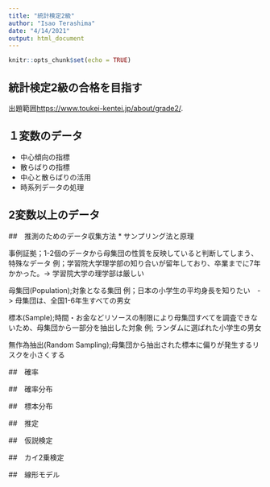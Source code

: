 ---
title: "統計検定2級"
author: "Isao Terashima"
date: "4/14/2021"
output: html_document
---

```{r setup, include=FALSE}
knitr::opts_chunk$set(echo = TRUE)
```

## 統計検定2級の合格を目指す

出題範囲<https://www.toukei-kentei.jp/about/grade2/>.


## １変数のデータ
* 中心傾向の指標
* 散らばりの指標
* 中心と散らばりの活用
* 時系列データの処理

##  2変数以上のデータ

##　推測のためのデータ収集方法
* サンプリング法と原理

事例証拠；1-2個のデータから母集団の性質を反映していると判断してしまう、特殊なデータ
    例；学習院大学理学部の知り合いが留年しており、卒業までに7年かかった。-> 学習院大学の理学部は厳しい<br>

母集団(Population);対象となる集団
    例；日本の小学生の平均身長を知りたい　-> 母集団は、全国1-6年生すべての男女

標本(Sample);時間・お金などリソースの制限により母集団すべてを調査できないため、母集団から一部分を抽出した対象
    例; ランダムに選ばれた小学生の男女

無作為抽出(Random Sampling);母集団から抽出された標本に偏りが発生するリスクを小さくする

##　確率

##　確率分布

##　標本分布

##　推定

##　仮説検定

##　カイ2乗検定

##　線形モデル
